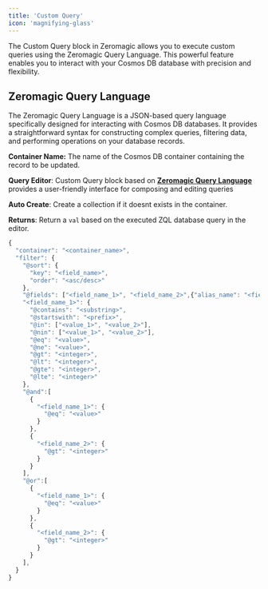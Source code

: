 ```yaml
--- 
title: 'Custom Query' 
icon: 'magnifying-glass' 
---
```

 
The Custom Query block in Zeromagic allows you to execute custom queries using the Zeromagic Query Language. This powerful feature enables you to interact with your Cosmos DB database with precision and flexibility.

## Zeromagic Query Language

The Zeromagic Query Language is a JSON-based query language specifically designed for interacting with Cosmos DB databases. It provides a straightforward syntax for constructing complex queries, filtering data, and performing operations on your database records.

**Container Name:** The name of the Cosmos DB container containing the record to be updated.


**Query Editor**: Custom Query block based on [**Zeromagic Query Language**](/datasources/zeromagic-query-language/overview) provides a user-friendly interface for composing and editing queries

**Auto Create**: Create a collection if it doesnt exists in the container.

**Returns**: Return a `val` based on the executed ZQL database query in the editor.


```jsx  Custom Query Syntax
{
  "container": "<container_name>",
  "filter": {
    "@sort": {
      "key": "<field_name>",
      "order": "<asc/desc>"
    },
    "@fields": ["<field_name_1>", "<field_name_2>",{"alias_name": "<field_name_3>"}],
    "<field_name_1>": {
      "@contains": "<substring>",
      "@startswith": "<prefix>",
      "@in": ["<value_1>", "<value_2>"],
      "@nin": ["<value_1>", "<value_2>"],
      "@eq": "<value>",
      "@ne": "<value>",
      "@gt": "<integer>",
      "@lt": "<integer>",
      "@gte": "<integer>",
      "@lte": "<integer>"
    },
    "@and":[
      {
        "<field_name_1>": {
          "@eq": "<value>"
        }
      },
      {
        "<field_name_2>": {
          "@gt": "<integer>"
        }
      }
    ],
    "@or":[
      {
        "<field_name_1>": {
          "@eq": "<value>"
        }
      },
      {
        "<field_name_2>": {
          "@gt": "<integer>"
        }
      }
    ],
  }
}
```